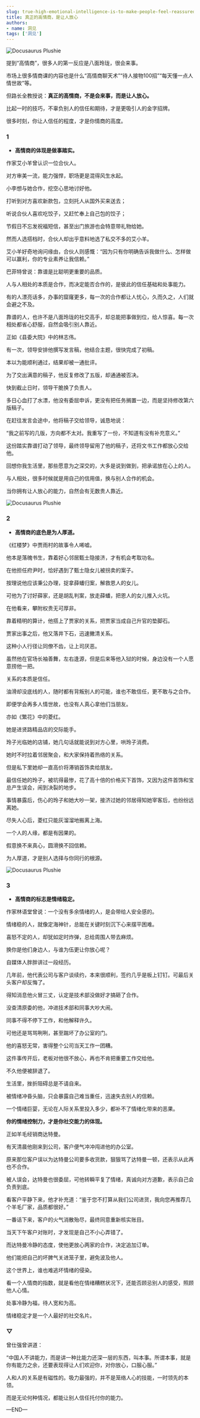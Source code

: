 ```yaml
---
slug: true-high-emotional-intelligence-is-to-make-people-feel-reassured
title: 真正的高情商，是让人放心
authors:
- name: 洞见
tags: ['洞见']
---
```




![Docusaurus Plushie](./1.jpeg)


提到“高情商”，很多人的第一反应是八面玲珑，很会来事。

市场上很多情商课的内容也是什么“高情商聊天术”“待人接物100招”“每天懂一点人情世故”等。

但路长全教授说：**真正的高情商，不是会来事，而是让人放心。**

比起一时的技巧，不辜负别人的信任和期待，才是更吸引人的金字招牌。

很多时刻，你让人信任的程度，才是你情商的高度。


<div style={{textAlign: 'center', color: '#FF8C00'}}>  
  <h3>1</h3>
</div>


- **高情商的体现是做事踏实。**

作家艾小羊曾认识一位合伙人。

对方审美一流，能力强悍，职场更是混得风生水起。

小李想与她合作，挖空心思地讨好他。

打听到对方喜欢新款包，立刻托人从国外买来送去；

听说合伙人喜欢吃饺子，又赶忙奉上自己包的饺子；

节假日不忘发祝福短信，甚至出门旅游也会特意带礼物给她。

然而人选搭档时，合伙人却出乎意料地选了私交不多的艾小羊。

艾小羊好奇地询问缘由，合伙人则感慨：“因为只有你明确告诉我做什么、怎样做可以赢利，你的专业素养让我信赖。”

巴菲特曾说：靠谱是比聪明更重要的品质。

人与人相处的本质是合作，而决定能否合作的，是彼此的信任基础和处事能力。

有的人漂亮话多，办事的窟窿更多，每一次的合作都让人忧心，久而久之，人们就会避之不及。

靠谱的人，也许不是八面玲珑的社交高手，却总能把事做到位，给人惊喜。每一次相处都省心舒服，自然会吸引别人靠近。

正如《县委大院》中的林志伟。

有一次，领导安排他撰写发言稿，他结合主题，很快完成了初稿。

本以为能顺利通过，结果却被一通批评。

为了交出满意的稿子，他反复修改了五版，却通通被否决。

快到截止日时，领导干脆换了负责人。

多日心血打了水漂，他没有委屈申诉，更没有把任务搁置一边，而是坚持修改第六版稿子。

在赶往发言会途中，他将稿子交给领导，诚恳地说：

“我之前写的几版，方向都不太对。我重写了一份，不知道有没有补充意义。”

这份踏实靠谱打动了领导，最终领导留用了他的稿子，还将文书工作都放心交给他。

回想你我生活里，那些愿意为之深交的，大多是说到做到，把承诺放在心上的人。

与人相处，很多时候就是用自己的信用值，换与别人合作的机会。

当你拥有让人放心的能力，自然会有无数贵人靠近。


![Docusaurus Plushie](./2.jpeg)


<div style={{textAlign: 'center', color: '#FF8C00'}}>  
  <h3>2</h3>
</div>

- **高情商的底色是为人厚道。**

《红楼梦》中贾雨村的故事令人唏嘘。

他本是落魄书生，靠着好心邻居甄士隐接济，才有机会考取功名。

在他担任府尹时，恰好遇到了甄士隐女儿被拐卖的案子。

按理说他应该秉公办理，捉拿薛蟠归案，解救恩人的女儿。

可他为了讨好薛家，还是胡乱判案，放走薛蟠，把恩人的女儿推入火坑。

在他看来，攀附权贵无可厚非。

靠着精明的算计，他搭上了贾家的关系，把贾家当成自己升官的垫脚石。

贾家出事之后，他又落井下石，迅速撇清关系。

这种小人行径让同僚不齿，让上司厌恶。

虽然他在官场长袖善舞，左右逢源，但是后来等他入狱的时候，身边没有一个人愿意捞他一把。

关系的本质是信任。

油滑却没底线的人，随时都有背叛别人的可能，谁也不敢信任，更不敢与之合作。

即便学会再多人情世故，也没有人真心拿他们当朋友。

亦如《繁花》中的菱红。

她是进贤路精品店的交际能手。

玲子光临她的店铺，她几句话就能说到对方心里，哄玲子消费。

她时不时拉着邻居聚会，和大家保持着热络的关系。

但是私下里她却一直高价将滞销首饰卖给朋友。

最信任她的玲子，被坑得最惨，花了高十倍的价格买下首饰，又因为这件首饰和宝总产生误会，闹到决裂的地步。

事情暴露后，伤心的玲子和她大吵一架，接济过她的邻居得知她宰客后，也纷纷远离她。

尽失人心后，菱红只能灰溜溜地搬离上海。

一个人的人缘，都是有因果的。

假意换不来真心，圆滑换不回信赖。

为人厚道，才是别人选择与你同行的根源。


![Docusaurus Plushie](./3.jpeg)


<div style={{textAlign: 'center', color: '#FF8C00'}}>  
  <h3>3</h3>
</div>

- **高情商的标志是情绪稳定。**

作家林语堂曾说：一个没有多余情绪的人，是会带给人安全感的。

情绪稳的人，就像定海神针，总能在关键时刻沉下心来摆平困难。

喜怒不定的人，却犹如定时炸弹，总给周围人带去麻烦。

换你是他们身边人，与谁为伍更让你放心呢？

自媒体人胖胖讲过一段经历。

几年前，他代表公司与客户谈续约，本来很顺利，签约几乎是板上钉钉。可最后关头客户却反悔了。

得知消息他火冒三丈，认定是技术部没做好才搞砸了合作。

没查清原委的他，冲进技术部和同事大吵大闹。

同事不得不停下工作，和他解释许久。

可他还是骂骂咧咧，甚至踹坏了办公室的门。

他的喜怒无常，害得整个公司当天工作一团糟。

这件事传开后，老板对他很不放心，再也不肯把重要工作交给他。

不久他便被辞退了。

生活里，挫折阻碍总是不请自来。

被情绪冲昏头脑，只会暴露自己难当重任，迅速失去别人的信赖。

一个情绪巨婴，无论在人际关系里投入多少，都补不了情绪化带来的恶果。

**你的情绪控制力，才是你社交能力的体现。**

正如羊毛经销商达特曼。

有天清晨他刚来到公司，客户便气冲冲闯进他的办公室。

原来那位客户误以为达特曼公司要多收货款，狠狠骂了达特曼一顿，还表示从此再也不合作。

被人误会，达特曼也很委屈，可他转瞬平复了情绪，真诚向对方道歉，表示自己会负责到底。

看客户平静下来，他才补充道：“鉴于您不打算从我们公司进货，我向您再推荐几个羊毛厂家，品质都很好。”

一番话下来，客户的火气消散殆尽，最终同意重新核实账目。

当天下午客户对账时，才发现是自己不小心弄错了。

而达特曼冷静的态度，使他更放心两家的合作，决定追加订单。

他们能把自己的坏脾气关进笼子里，避免波及他人。

这个世界上，谁也难逃坏情绪的侵染。

看一个人情商的指数，就是看他在情绪糟糕状况下，还能否顾忌别人的感受，照顾他人心情。

处事冷静为福，待人宽和为高。

情绪稳定才是一个人最好的社交名片。


<div style={{textAlign: 'center', color: '#FF8C00'}}>  
  <h3>▽</h3>
</div>


曾仕强曾讲道：

“中国人不讲能力，而是讲一种比能力还深一层的东西，叫本事。所谓本事，就是你有能力之余，还要表现得让人们欢迎你，对你放心，口服心服。”

人和人的关系是有磁性的。吸力最强的，并不是笼络人心的技能，一时领先的本领。

而是无论何种情况，都能让别人信任托付你的能力。




—END—


